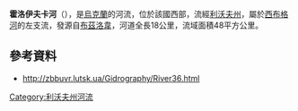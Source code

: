 {{no footnotes|time=2015-10-05T14:28:43+00:00}}
'''霍洛伊夫卡河'''（{{lang-uk|Холоївка}}），是[[烏克蘭|烏克蘭]]的河流，位於該國西部，流經[[利沃夫州|利沃夫州]]，屬於[[西布格河|西布格河]]的左支流，發源自[[布茲洛韋|布茲洛韋]]，河道全長18公里，流域面積48平方公里。

==參考資料==
* http://zbbuvr.lutsk.ua/Gidrography/River36.html{{dead link|date=2018年5月 |bot=InternetArchiveBot |fix-attempted=yes }}

{{DEFAULTSORT:Холоївка}}
[[Category:利沃夫州河流|Category:利沃夫州河流]]


{{Ukraine-river-stub}}